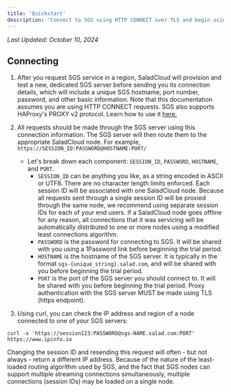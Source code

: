 ```yaml
---
title: 'Quickstart'
description: 'Connect to SGS using HTTP CONNECT over TLS and begin using it in production'
---
```


_Last Updated: October 10, 2024_

## Connecting

1. After you request SGS service in a region, SaladCloud will provision and test a new, dedicated SGS server before
   sending you its connection details, which will include a unique SGS hostname, port number, password, and other basic
   information.
   <Note>
     Note that this documentation assumes you are using HTTP CONNECT requests. SGS also supports HAProxy's PROXY v2
     protocol. Learn how to use it [here.](/gateway-service/explanation/proxy-v2)
   </Note>
2. All requests should be made through the SGS server using this connection information. The SGS server will then route
   them to the appropriate SaladCloud node. For example, `https://SESSION_ID:PASSWORD@HOSTNAME:PORT/`
   - Let's break down each component: `SESSION_ID`, `PASSWORD`, `HOSTNAME`, and `PORT`.
     - `SESSION_ID` can be anything you like, as a string encoded in ASCII or UTF8. There are no character length limits
       enforced. Each session ID will be associated with one SaladCloud node. Because all requests sent through a single
       session ID will be proxied through the same node, we recommend using separate session IDs for each of your end
       users. If a SaladCloud node goes offline for any reason, all connections that it was servicing will be
       automatically distributed to one or more nodes using a modified least connections algorithm.
     - `PASSWORD` is the password for connecting to SGS. It will be shared with you using a 1Password link before
       beginning the trial period.
     - `HOSTNAME` is the hostname of the SGS server. It is typically in the format `sgs-{unique_string}.salad.com`, and
       will be shared with you before beginning the trial period.
     - `PORT` is the port of the SGS server you should connect to. It will be shared with you before beginning the trial
       period.
       <Note>Proxy authentication with the SGS server MUST be made using TLS (https endpoint).</Note>

3. Using curl, you can check the IP address and region of a node connected to one of your SGS servers:

```shell sgs_connection.sh
curl -x 'https://session123:PASSWORD@sgs-NAME.salad.com:PORT' https://www.ipinfo.io
```

<Note>
  Changing the session ID and resending this request will often - but not always - return a different IP address.
  Because of the nature of the least-loaded routing algorithm used by SGS, and the fact that SGS nodes can support
  multiple streaming connections simultaneously, multiple connections (session IDs) may be loaded on a single node.
</Note>
